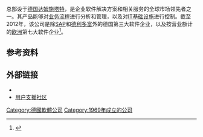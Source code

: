 {{Infobox company
| name              =  Software AG
| logo              =  [[Image:Software_AG_Logo_2015.jpg|Software AG Logo 2015]]
| type              =  {{link-de|股份公司 (德国)|Aktiengesellschaft (Deutschland)|股份公司}}
| traded_as         = {{FWB|SOW}}<br>{{OTCQX|STWRY}}
| foundation        =  1969
| location          =  {{GER}}[[达姆施塔特|达姆施塔特]]
| key_people        =  {{link-en|卡尔-海因茨·斯特莱比希|Karl-Heinz Streibich}} <small>([[董事长|董事长]])</small>
| industry          =  [[软件|电脑软件]]
| products          =  [[业务流程管理|业务流程管理]]软件及服务
| services          =  
| revenue           =  €8.578亿<small>(2014)</small><ref name="AR2014">{{cite web |url=http://www.softwareag.com/corporate/images/20150331_software_ag_e_final_s_tcm16-130170.pdf |title=Annual Report 2014 |accessdate=22 May 2015 |publisher=Software AG |deadurl=yes |archiveurl=https://web.archive.org/web/20150924080939/http://www.softwareag.com/corporate/images/20150331_software_ag_e_final_s_tcm16-130170.pdf |archivedate=2015年9月24日 |df= }}</ref>
| operating_income  =  €1.669亿 <small>(2014)</small><ref name="AR2014" />
| net_income        =  €1.106亿 <small>(2014)</small><ref name="AR2014" />
| assets            =  €18.49亿 <small>(2014)</small><ref name="AR2014" />
| equity            =  €10.13亿 <small>(2014)</small><ref name="AR2014" />
| num_employees     =  4,421人 <small>(2014)</small><ref name="AR2014" />
| homepage          =  [http://www.softwareag.com/ www.softwareag.com]
| intl              =  yes
}}
'''{{lang|de|Software AG}}'''总部设于[[德国|德国]][[达姆施塔特|达姆施塔特]]，是企业软件解决方案和相关服务的全球市场领先者之一。其产品能够对[[业务流程|业务流程]]进行分析和管理，以及对[[IT基础设施|IT基础设施]]进行控制。截至2012年，该公司是除[[SAP公司|SAP]]和[[西門子利多富資訊系統|德利多富]]外的德国第三大软件企业，以及按营业额计的[[欧洲|欧洲]]第七大软件企业<ref>{{Cite web |url=http://www.truffle100.com/2013/ranking.php |title=''Truffle 100 – European software vendors ranking 2013'' |accessdate=2016-02-24 |archive-date=2013-11-28 |archive-url=https://web.archive.org/web/20131128202835/http://www.truffle100.com/2013/ranking.php |dead-url=no }}</ref>。

<!--以下未完成部分译自英文版本
==历史==
Software AG是在1969年由原AIV咨询公司（{{lang|de|Institut für Angewandte Informationsverarbeitung}}，应用信息处理研究所）的6名年轻员工所创立。他们随即便在1971年开发出一种高性能的事务型[[数据库管理系统|数据库管理系统]]——{{link-de|ADABAS|ADABAS}}。至1979年又推出了[[第四代程式語言|4GL]]的应用程式开发语言。Software AG自成立以来相继在北美（1971年）、日本（1974年）、英国（1977年）、法国（1983年）、西班牙（1984年）、瑞士、奥地利、比利时和沙特阿拉伯（均为1985年）设立办事处和分公司。截至1987年，Software AG已有约500名雇员，在欧洲设有12个分公司和全球超过50个国家开设办事处。1999年，公司正式在法兰克福证券交易所挂牌上市，并在随后不久发布了塔米诺信息服务器和塔米诺XML服务器。

2005年1月，Software AG收购了萨布拉技术有限公司（{{lang|en|Sabratec Ltd}}），这是一家原由私人持有、总部设于以色列的遗留系统集成供应商。随后，通过在2007年3月收购其以色列的分销商SPL software，以及2007年12月收购另一家以色列公司{{link-en|Jacada|Jacada}}，从而奠定了其在以色列设立研发中心的基础。

Software AG在2006年推出了名为Centrasite的[[SOA治理|SOA治理]]平台后，又于2007年以5.46亿美元收购位于美国的竞争对手{{link-en|webMethods|webMethods}}，进而成为在[[企业服务总线|企业服务总线]]、[[业务流程管理|业务流程管理]]和[[面向服务的架构|面向服务架构]]等领域的全球领导者之一。

在2009年7月，Software AG宣布了对德国公司{{link-en|IDS Scheer|IDS Scheer}}的收购要约。自2010年2月起，后者成为了Software AG集团的一部分。在2010年10月，该公司又收购了{{link-en|主数据管理|Master data management}}领域的领先供应商、总部设于新泽西的Data Foundations。

2011年5月，Software AG又收购了{{link-en|赤陶土公司|Terracotta, Inc.}}和{{link-en|Metismo|Metismo}}。其中赤陶土公司是在高效应用和云端服务之内存技术领域的领先者，因此专攻中介软件平台的webMethods将尤其在此项并购中得益。
-->

==参考资料==
{{reflist}}

==外部链接==
{{Commons category|Software AG}}
*{{official website|http://www.softwareag.com}}
*[http://communities.softwareag.com 用户支援社区]{{Wayback|url=http://communities.softwareag.com/ |date=20111206033724 }}

{{Company-stub}}

[[Category:德國軟體公司|Category:德國軟體公司]]
[[Category:1969年成立的公司|Category:1969年成立的公司]]